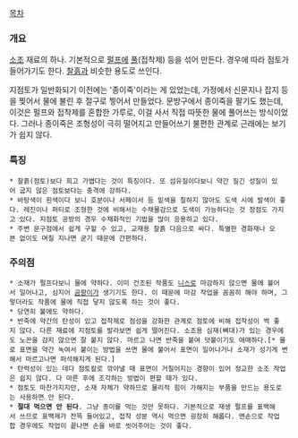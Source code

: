 [[목차]]

=== 개요 ===
[[소조]] 재료의 하나. 기본적으로 [[펄프]]에 [[풀]](접착제) 등을 섞어 만든다. 경우에 따라 점토가 들어가기도 한다. [[찰흙]]과 비슷한 용도로 쓰인다.

지점토가 일반화되기 이전에는 '종이죽'이라는 게 있었는데, 가정에서 신문지나 잡지 등을 찢어서 물에 불린 후 절구로 찧어서 만들었다. 문방구에서 종이죽을 팔기도 했는데, 이것은 펄프와 접착제를 혼합한 가루로, 이걸 사서 직접 따뜻한 물에 풀어쓰는 방식이었다. 그러나 종이죽은 조형성이 극히 떨어지고 만들어쓰기 불편한 관계로 근래에는 보기가 쉽지 않다.

=== 특징 ===
 * 찰흙(점토)보다 희고 가볍다는 것이 특징이다. 또 섬유질이다보니 약간 질긴 성질이 있어 굽지 않은 점토보다는 충격에 강하다.
 * 바탕색이 흰색이다 보니 호분이나 서페이서 등 밑색을 칠하지 않아도 도색 시에 발색이 좋다. 레진이나 퍼티로 조형한 것에 비해서는 수채물감으로 도색이 가능하다는 것 장점도 가지고 있다. 지점토 공방의 경우 수채화적인 기법을 많이 응용하고 있다.
 * 주변 문구점에서 쉽게 구할 수 있고, 교재용 찰흙 다음으로 싸다. 특별한 경화재나 오븐 없이도 며칠 지나면 굳기 때문에 간편하다.

=== 주의점 ===
 * 소재가 펄프다보니 물에 약하다. 이미 건조된 작품도 [[니스]]로 마감하지 않으면 물에 불어서 일어나고, 심지어 [[곰팡이]]가 생기기도 한다. 이 때문에 마감 작업을 꼼꼼히 해야 하며, 그렇더라도 작품에 물에 직접 닿지 않도록 하는 것이 좋다.
 * 당연히 불에도 약하다.
 * 반죽에 약간의 탄성이 있고 접착제로 점성을 강화한 관계로 점토에 비해 접착성이 썩 좋지 않다. 다른 재료에 지점토를 발라보면 쉽게 떨어진다. 소조용 심재(뼈대)가 있는 경우에도 노끈을 감지 않으면 잘 붙지 않다. 마르고 나면 반죽을 붙여 덧붙이기도 애매하다.[* 물로 표면을 약간 녹여서 붙이는 방법을 쓰면 물에 불어서 표면이 일어나거나 소재가 성기게 변해서 마르고나면 퍼석해지게 된다.]
 * 탄력성이 있는 데다 점토칼로 깎아낼 때 표면이 거칠어지는 경향이 있어 정교한 소조 작업은 쉽지 않다. 다 마른 후에 조각하는 방법이 편할 때가 있다.
 * 점토도 마찬가지지만, 소재 자체가 약하므로 물리적 힘이 가해지는 부품을 만드는 용도로는 사용하면 안 된다.
 * ''' 절대 먹으면 안 된다'''. 그냥 종이를 먹는 것만 못하다. 기본적으로 재생 펄프를 표백해서 쓰므로 표백제가 잔뜩 들어있고, 접착 성분 역시 먹으면 굉장히 해롭다. 맨손으로 작업합 경우에도 작업이 끝나면 손을 바로 씻어주어는 것이 좋다.
